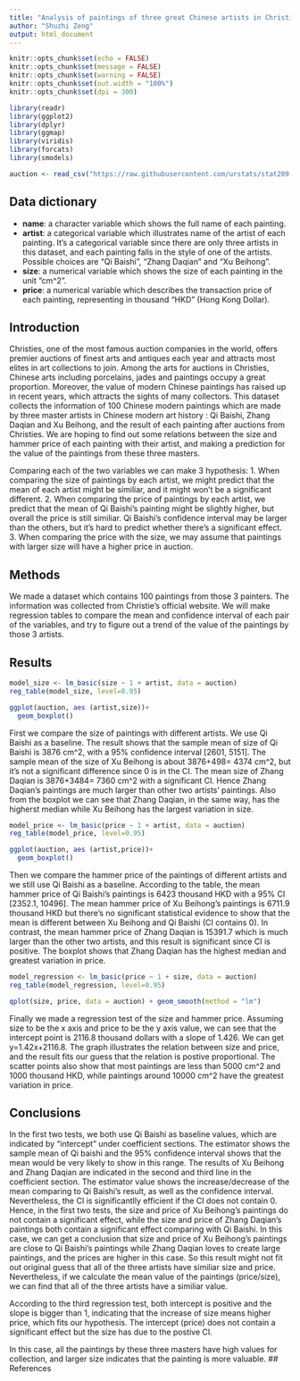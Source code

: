 ---
title: "Analysis of paintings of three great Chinese artists in Christies auction"
author: "Shuzhi Zeng"
output: html_document
---

```{r setup, include=FALSE, message=FALSE, warning=FALSE}
knitr::opts_chunk$set(echo = FALSE)
knitr::opts_chunk$set(message = FALSE)
knitr::opts_chunk$set(warning = FALSE)
knitr::opts_chunk$set(out.width = "100%")
knitr::opts_chunk$set(dpi = 300)

library(readr)
library(ggplot2)
library(dplyr)
library(ggmap)
library(viridis)
library(forcats)
library(smodels)
```

```{r}
auction <- read_csv("https://raw.githubusercontent.com/urstats/stat209-s18-shuzhizeng/master/auction.csv")
```

## Data dictionary


- **name**: a character variable which shows the full name of each painting.
- **artist**: a categorical variable which illustrates name of the artist of each painting. It's a categorical variable since there are only three artists in this dataset, and each painting falls in the style of one of the artists. Possible choices are "Qi Baishi", "Zhang Daqian" and "Xu Beihong". 
- **size**: a numerical variable which shows the size of each painting in the unit "cm^2". 
- **price**: a numerical variable which describes the transaction price of each painting, representing in thousand "HKD" (Hong Kong Dollar). 



## Introduction
Christies, one of the most famous auction companies in the world, offers premier auctions of finest arts and antiques each year and attracts most elites in art collections to join. Among the arts for auctions in Christies, Chinese arts including porcelains, jades and paintings occupy a great proportion. Moreover, the value of modern Chinese paintings has raised up in recent years, which attracts the sights of many collectors. This dataset collects the information of 100 Chinese modern paintings which are made by three master artists in Chinese modern art history : Qi Baishi, Zhang Daqian and Xu Beihong, and the result of each painting after auctions from Christies. We are hoping to find out some relations between the size and hammer price of each painting with their artist, and making a prediction for the value of the paintings from these three masters.

Comparing each of the two variables we can make 3 hypothesis: 
1. When comparing the size of paintings by each artist, we might predict that the mean of each artist might be similiar, and it might won't be a significant different.
2. When comparing the price of paintings by each artist, we predict that the mean of Qi Baishi's painting might be slightly higher, but overall the price is still similiar. Qi Baishi's confidence interval may be larger than the others, but it's hard to predict whether there's a significant effect.
3. When comparing the price with the size, we may assume that paintings with larger size will have a higher price in auction.



## Methods
We made a dataset which contains 100 paintings from those 3 painters. The information was collected from Christie's official website. We will make regression tables to compare the mean and confidence interval of each pair of the variables, and try to figure out a trend of the value of the paintings by those 3 artists. 

## Results
```{r}
model_size <- lm_basic(size ~ 1 + artist, data = auction)
reg_table(model_size, level=0.95)
```
```{r}
ggplot(auction, aes (artist,size))+
  geom_boxplot()
```

First we compare the size of paintings with different artists. We use Qi Baishi as a baseline. The result shows that the sample mean of size of Qi Baishi is 3876 cm^2, with a 95% confidence interval [2601, 5151]. The sample mean of the size of Xu Beihong is about 3876+498= 4374 cm^2, but it's not a significant difference since 0 is in the CI. The mean size of Zhang Daqian is 3876+3484= 7360 cm^2 with a significant CI. Hence Zhang Daqian's paintings are much larger than other two artists' paintings. Also from the boxplot we can see that Zhang Daqian, in the same way, has the higherst median while Xu Beihong has the largest variation in size. 

```{r}
model_price <- lm_basic(price ~ 1 + artist, data = auction)
reg_table(model_price, level=0.95)
```

```{r}
ggplot(auction, aes (artist,price))+
  geom_boxplot()
```

Then we compare the hammer price of the paintings of different artists and we still use Qi Baishi as a baseline. According to the table, the mean hammer price of Qi Baishi's paintings is 6423 thousand HKD with a 95% CI [2352.1, 10496]. The mean hammer price of Xu Beihong's paintings is 6711.9 thousand HKD but there's no significant statistical evidence to show that the mean is different between Xu Beihong and Qi Baishi (CI contains 0). In contrast, the mean hammer price of Zhang Daqian is 15391.7 which is much larger than the other two artists, and this result is significant since CI is positive. The boxplot shows that Zhang Daqian has the highest median and greatest variation in price. 

```{r}
model_regression <- lm_basic(price ~ 1 + size, data = auction)
reg_table(model_regression, level=0.95)
```
```{r}
qplot(size, price, data = auction) + geom_smooth(method = "lm")
```

Finally we made a regression test of the size and hammer price. Assuming size to be the x axis and price to be the y axis value, we can see that the intercept point is 2116.8 thousand dollars with a slope of 1.426. We can get y=1.42x+2116.8.
The graph illustrates the relation between size and price, and the result fits our guess that the relation is postive proportional. The scatter points also show that most paintings are less than 5000 cm^2 and 1000 thousand HKD, while paintings around 10000 cm^2 have the greatest variation in price. 

## Conclusions

In the first two tests, we both use Qi Baishi as baseline values, which are indicated by "intercept" under coefficient sections. The estimator shows the sample mean of Qi baishi and the 95% confidence interval shows that the mean would be very likely to show in this range. The results of Xu Beihong and Zhang Daqian are indicated in the second and third line in the coefficient section. The estimator value shows the increase/decrease of the mean comparing to Qi Baishi's result, as well as the confidence interval. Nevertheless, the CI is significantlly efficient if the CI does not contain 0. Hence, in the first two tests, the size and price of Xu Beihong's paintings do not contain a significant effect, while the size and price of Zhang Daqian's paintings both contain a significant effect comparing with Qi Baishi. In this case, we can get a conclusion that size and price of Xu Beihong's paintings are close to Qi Baishi's paintings while Zhang Daqian loves to create large paintings, and the prices are higher in this case. So this result might not fit out original guess that all of the three artists have similiar size and price.  Nevertheless, if we calculate the mean value of the paintings (price/size), we can find that all of the three artists have a similiar value. 

According to the third regression test, both intercept is positive and the slope is bigger than 1, indicating that the increase of size means higher price, which fits our hypothesis. The intercept (price) does not contain a significant effect but the size has due to the postive CI. 

In this case, all the paintings by these three masters have high values for collection, and larger size indicates that the painting is more valuable. 
## References




